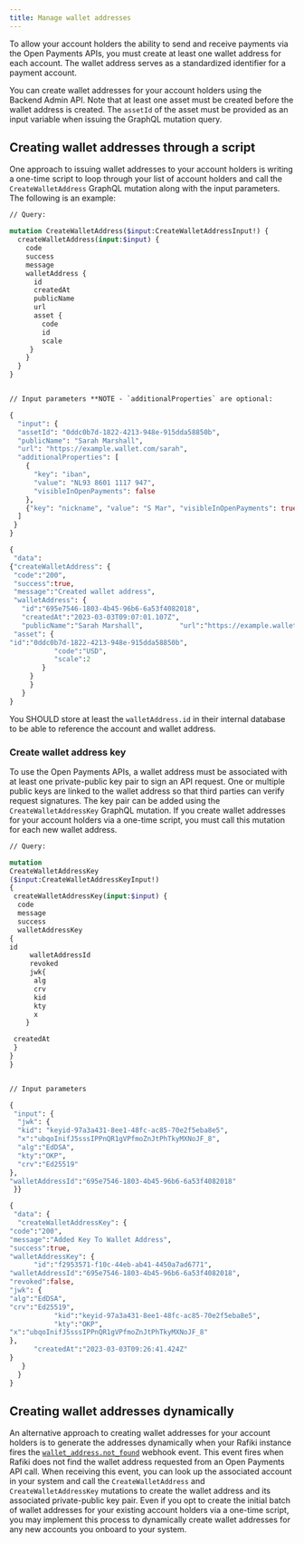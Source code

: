 ```yaml
---
title: Manage wallet addresses
---
```




To allow your account holders the ability to send and receive payments via the Open Payments APIs, you must create at least one wallet address for each account. The wallet address serves as a standardized identifier for a payment account.

You can create wallet addresses for your account holders using the Backend Admin API. Note that at least one asset must be created before the wallet address is created. The `assetId` of the asset must be provided as an input variable when issuing the GraphQL mutation query.

## Creating wallet addresses through a script

One approach to issuing wallet addresses to your account holders is writing a one-time script to loop through your list of account holders and call the `CreateWalletAddress` GraphQL mutation along with the input parameters. The following is an example:

<CodeBlock title="Example CreateWalletAddress Mutation">

```graphql
// Query:

mutation CreateWalletAddress($input:CreateWalletAddressInput!) {
  createWalletAddress(input:$input) {
    code
    success
    message
    walletAddress {
      id
      createdAt
      publicName
      url
      asset {
        code
        id
        scale
     }
    }
  }
}


// Input parameters **NOTE - `additionalProperties` are optional:

{
  "input": {
  "assetId": "0ddc0b7d-1822-4213-948e-915dda58850b",
  "publicName": "Sarah Marshall",
  "url": "https://example.wallet.com/sarah",
  "additionalProperties": [
    {
      "key": "iban",
      "value": "NL93 8601 1117 947",
      "visibleInOpenPayments": false
    },
    {"key": "nickname", "value": "S Mar", "visibleInOpenPayments": true }
  ]
 }
}

```

</CodeBlock>

<CodeBlock title="Example Successful Response">

```graphql
{
 "data":
{"createWalletAddress": {
 "code":"200",
 "success":true,
 "message":"Created wallet address",
 "walletAddress": {
   "id":"695e7546-1803-4b45-96b6-6a53f4082018",
   "createdAt":"2023-03-03T09:07:01.107Z",
   "publicName":"Sarah Marshall",         "url":"https://example.wallet.com/sarah",
 "asset": {
"id":"0ddc0b7d-1822-4213-948e-915dda58850b",
           "code":"USD",
           "scale":2
        }
   	 }
     }
   }
}

```

</CodeBlock>

You SHOULD store at least the `walletAddress.id` in their internal database to be able to reference the account and wallet address.

### Create wallet address key

To use the Open Payments APIs, a wallet address must be associated with at least one private-public key pair to sign an API request. One or multiple public keys are linked to the wallet address so that third parties can verify request signatures. The key pair can be added using the `CreateWalletAddressKey` GraphQL mutation. If you create wallet addresses for your account holders via a one-time script, you must call this mutation for each new wallet address.

<CodeBlock title="Example CreateWalletAddressKey Mutation">

```graphql
// Query:

mutation
CreateWalletAddressKey
($input:CreateWalletAddressKeyInput!)
{
 createWalletAddressKey(input:$input) {
  code
  message
  success
  walletAddressKey
{
id
     walletAddressId
     revoked
     jwk{
      alg
      crv
      kid
      kty
      x
    }

 createdAt
 }
}
}


// Input parameters

{
 "input": {
  "jwk": {
  "kid": "keyid-97a3a431-8ee1-48fc-ac85-70e2f5eba8e5",
  "x":"ubqoInifJ5sssIPPnQR1gVPfmoZnJtPhTkyMXNoJF_8",
  "alg":"EdDSA",
  "kty":"OKP",
  "crv":"Ed25519"
},
"walletAddressId":"695e7546-1803-4b45-96b6-6a53f4082018"
 }}

```

</CodeBlock>

<CodeBlock title="Example Successful Response">

```graphql
{
 "data": {
  "createWalletAddressKey": {
"code":"200",
"message":"Added Key To Wallet Address",
"success":true,
"walletAddressKey": {
      "id":"f2953571-f10c-44eb-ab41-4450a7ad6771",
"walletAddressId":"695e7546-1803-4b45-96b6-6a53f4082018",
"revoked":false,
"jwk": {
"alg":"EdDSA",
"crv":"Ed25519",
           "kid":"keyid-97a3a431-8ee1-48fc-ac85-70e2f5eba8e5",
           "kty":"OKP",
"x":"ubqoInifJ5sssIPPnQR1gVPfmoZnJtPhTkyMXNoJF_8"
},
      "createdAt":"2023-03-03T09:26:41.424Z"
}
   }
  }
}


```

</CodeBlock>

## Creating wallet addresses dynamically

An alternative approach to creating wallet addresses for your account holders is to generate the addresses dynamically when your Rafiki instance fires the [`wallet_address.not_found`](/integration/before-you-begin#webhook-events) webhook event. This event fires when Rafiki does not find the wallet address requested from an Open Payments API call. When receiving this event, you can look up the associated account in your system and call the `CreateWalletAddress` and `CreateWalletAddressKey` mutations to create the wallet address and its associated private-public key pair. Even if you opt to create the initial batch of wallet addresses for your existing account holders via a one-time script, you may implement this process to dynamically create wallet addresses for any new accounts you onboard to your system.
